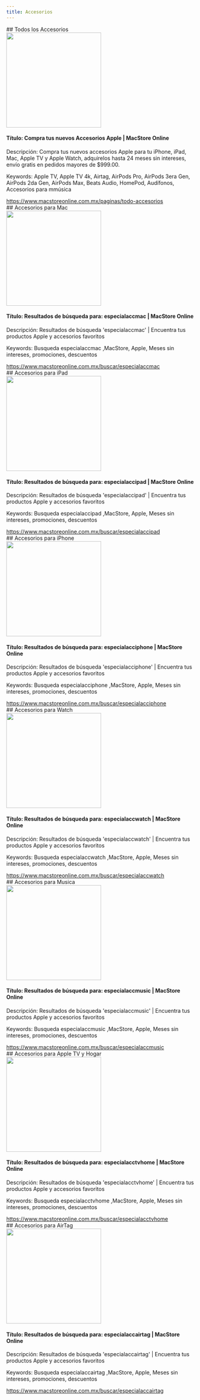 ```yaml
---
title: Accesorios
---
```


<div class="divMac">
  ## Todos los Accesorios

  <div class="linksw">
      <Card>
         <img class="d-block" width="250" height="250" src="https://webonline.macstore.mx/img/cx/media/all-products/tv_home/apple_tv_4k.jpg" />
        <h4><span>Título: </span> Compra tus nuevos Accesorios Apple | MacStore Online</h4>
        <p>
              <span>Descripción: </span> 
            Compra tus nuevos accesorios Apple para tu iPhone, iPad, Mac, Apple TV y Apple Watch, adquirelos hasta 24 meses sin intereses, envío gratis en pedidos mayores de $999.00.
       </p> 
          <p>
            <span> Keywords: </span>
            Apple TV, Apple TV 4k, Airtag, AirPods Pro, AirPods 3era Gen, AirPods 2da Gen, AirPods Max, Beats Audio, HomePod, Audífonos, Accesorios para mmúsica
          </p>
          <a  href="https://www.macstoreonline.com.mx/paginas/todo-accesorios" target="_blank">
          https://www.macstoreonline.com.mx/paginas/todo-accesorios
          </a>  
      </Card>
  </div>
    ## Accesorios para Mac

  <div class="linksw">
      <Card>
         <img class="d-block" width="250" height="250" src="https://www.macstoreonline.com.mx/img/cx/macstore-seo.jpg" />
        <h4><span>Título: </span> Resultados de búsqueda para: especialaccmac | MacStore Online</h4>
        <p>
              <span>Descripción: </span> 
            Resultados de búsqueda 'especialaccmac' | Encuentra tus productos Apple y accesorios favoritos
       </p> 
          <p>
            <span> Keywords: </span>
           Busqueda especialaccmac ,MacStore, Apple, Meses sin intereses, promociones, descuentos
          </p>
          <a  href="https://www.macstoreonline.com.mx/buscar/especialaccmac" target="_blank">
          https://www.macstoreonline.com.mx/buscar/especialaccmac
          </a>  
      </Card>
  </div>
     ## Accesorios para iPad

  <div class="linksw">
      <Card>
         <img class="d-block" width="250" height="250" src="https://www.macstoreonline.com.mx/img/cx/macstore-seo.jpg" />
        <h4><span>Título: </span> Resultados de búsqueda para: especialaccipad | MacStore Online</h4>
        <p>
              <span>Descripción: </span> 
            Resultados de búsqueda 'especialaccipad' | Encuentra tus productos Apple y accesorios favoritos
       </p> 
          <p>
            <span> Keywords: </span>
           Busqueda especialaccipad ,MacStore, Apple, Meses sin intereses, promociones, descuentos
          </p>
          <a  href="https://www.macstoreonline.com.mx/buscar/especialaccipad" target="_blank">
          https://www.macstoreonline.com.mx/buscar/especialaccipad
          </a>  
      </Card>
  </div>
   ## Accesorios para iPhone

  <div class="linksw">
      <Card>
         <img class="d-block" width="250" height="250" src="https://www.macstoreonline.com.mx/img/cx/macstore-seo.jpg" />
        <h4><span>Título: </span> Resultados de búsqueda para: especialacciphone | MacStore Online</h4>
        <p>
              <span>Descripción: </span> 
            Resultados de búsqueda 'especialacciphone' | Encuentra tus productos Apple y accesorios favoritos
       </p> 
          <p>
            <span> Keywords: </span>
           Busqueda especialacciphone ,MacStore, Apple, Meses sin intereses, promociones, descuentos
          </p>
          <a  href="https://www.macstoreonline.com.mx/buscar/especialacciphone" target="_blank">
          https://www.macstoreonline.com.mx/buscar/especialacciphone
          </a>  
      </Card>
  </div>
     ## Accesorios para Watch

  <div class="linksw">
      <Card>
         <img class="d-block" width="250" height="250" src="https://www.macstoreonline.com.mx/img/cx/macstore-seo.jpg" />
        <h4><span>Título: </span> Resultados de búsqueda para: especialaccwatch | MacStore Online</h4>
        <p>
              <span>Descripción: </span> 
            Resultados de búsqueda 'especialaccwatch' | Encuentra tus productos Apple y accesorios favoritos
       </p> 
          <p>
            <span> Keywords: </span>
           Busqueda especialaccwatch ,MacStore, Apple, Meses sin intereses, promociones, descuentos
          </p>
          <a  href="https://www.macstoreonline.com.mx/buscar/especialaccwatch" target="_blank">
          https://www.macstoreonline.com.mx/buscar/especialaccwatch
          </a>  
      </Card>
  </div>
    ## Accesorios para Musica

  <div class="linksw">
      <Card>
         <img class="d-block" width="250" height="250" src="https://www.macstoreonline.com.mx/img/cx/macstore-seo.jpg" />
        <h4><span>Título: </span> Resultados de búsqueda para: especialaccmusic | MacStore Online</h4>
        <p>
              <span>Descripción: </span> 
            Resultados de búsqueda 'especialaccmusic' | Encuentra tus productos Apple y accesorios favoritos
       </p> 
          <p>
            <span> Keywords: </span>
           Busqueda especialaccmusic ,MacStore, Apple, Meses sin intereses, promociones, descuentos
          </p>
          <a  href="https://www.macstoreonline.com.mx/buscar/especialaccmusic" target="_blank">
          https://www.macstoreonline.com.mx/buscar/especialaccmusic
          </a>  
      </Card>
  </div>
    ## Accesorios para Apple TV y Hogar

  <div class="linksw">
      <Card>
         <img class="d-block" width="250" height="250" src="https://www.macstoreonline.com.mx/img/cx/macstore-seo.jpg" />
        <h4><span>Título: </span> Resultados de búsqueda para: especialacctvhome | MacStore Online</h4>
        <p>
              <span>Descripción: </span> 
            Resultados de búsqueda 'especialacctvhome' | Encuentra tus productos Apple y accesorios favoritos
       </p> 
          <p>
            <span> Keywords: </span>
             Busqueda especialacctvhome ,MacStore, Apple, Meses sin intereses, promociones, descuentos
          </p>
          <a  href="https://www.macstoreonline.com.mx/buscar/especialacctvhome" target="_blank">
          https://www.macstoreonline.com.mx/buscar/especialacctvhome
          </a>  
      </Card>
  </div>
     ## Accesorios para AirTag

  <div class="linksw">
      <Card>
         <img class="d-block" width="250" height="250" src="https://www.macstoreonline.com.mx/img/cx/macstore-seo.jpg" />
        <h4><span>Título: </span>Resultados de búsqueda para: especialaccairtag | MacStore Online</h4>
        <p>
              <span>Descripción: </span> 
           Resultados de búsqueda 'especialaccairtag' | Encuentra tus productos Apple y accesorios favoritos
       </p> 
          <p>
            <span> Keywords: </span>
            Busqueda especialaccairtag ,MacStore, Apple, Meses sin intereses, promociones, descuentos
          </p>
          <a  href="https://www.macstoreonline.com.mx/buscar/especialaccairtag" target="_blank">
          https://www.macstoreonline.com.mx/buscar/especialaccairtag
          </a>  
      </Card>
  </div>
</div>